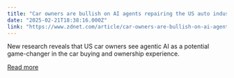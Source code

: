 ```yaml
---
title: "Car owners are bullish on AI agents repairing the US auto industry - here's why"
date: "2025-02-21T18:38:16.000Z"
link: "https://www.zdnet.com/article/car-owners-are-bullish-on-ai-agents-repairing-the-us-auto-industry-heres-why/"
---
```


New research reveals that US car owners see agentic AI as a potential game-changer in the car buying and ownership experience.

[Read more](https://www.zdnet.com/article/car-owners-are-bullish-on-ai-agents-repairing-the-us-auto-industry-heres-why/)
